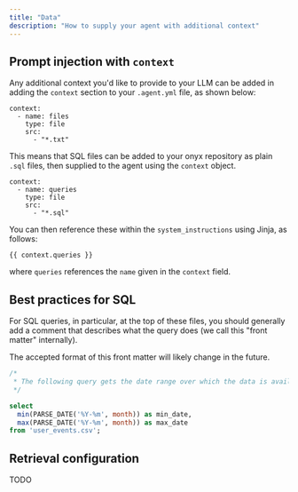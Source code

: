 ```yaml
---
title: "Data"
description: "How to supply your agent with additional context"
---
```


## Prompt injection with `context`

Any additional context you'd like to provide to your LLM can be added in adding
the `context` section to your `.agent.yml` file, as shown below:

```
context:
  - name: files
    type: file
    src:
      - "*.txt"
```

This means that SQL files can be added to your onyx repository as plain `.sql`
files, then supplied to the agent using the `context` object.

```
context:
  - name: queries
    type: file
    src:
      - "*.sql"
```

You can then reference these within the `system_instructions` using Jinja, as follows:
```
{{ context.queries }}
```
where `queries` references the `name` given in the `context` field.

## Best practices for SQL

For SQL queries, in particular, at the top of these files, you should generally
add a comment that describes what the query does (we call this "front matter"
internally).

<Warning>
  The accepted format of this front matter will likely change in the future.
</Warning>

```sql
/*
 * The following query gets the date range over which the data is available.
 */

select
  min(PARSE_DATE('%Y-%m', month)) as min_date,
  max(PARSE_DATE('%Y-%m', month)) as max_date 
from 'user_events.csv';
```

## Retrieval configuration
TODO